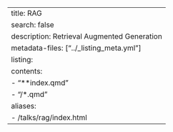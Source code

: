 ---
title: RAG
search: false
description: Retrieval Augmented Generation
metadata-files: ["../_listing_meta.yml"]
listing:
  contents:
   - "**index.qmd"
   - "/*.qmd"
aliases:
  - /talks/rag/index.html
---